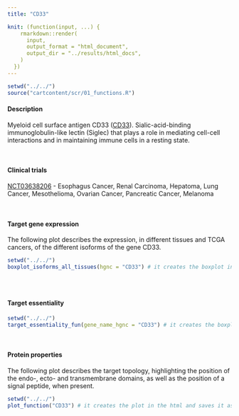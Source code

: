 ```yaml
---
title: "CD33"

knit: (function(input, ...) {
    rmarkdown::render(
      input,
      output_format = "html_document",
      output_dir = "../results/html_docs",
    )
  })
---
```


<style>
  .scrollingplot{
      overflow-x:scroll;
      white-space: nowrap;
  }

  .scrollingplot img{
     max-width: 40cm;
  }

</style>

```r
setwd("../../")
source("cartcontent/scr/01_functions.R")
```

<h4>Description</h4>
Myeloid cell surface antigen CD33 ([CD33](https://www.uniprot.org/uniprot/P20138)). Sialic-acid-binding immunoglobulin-like lectin (Siglec) that plays a role in mediating cell-cell interactions and in maintaining immune cells in a resting state. 

<br> 

<h4>Clinical trials</h4> 
[NCT03638206](https://clinicaltrials.gov/ct2/show/NCT03638206) - Esophagus Cancer, Renal Carcinoma, Hepatoma, Lung Cancer, Mesothelioma, Ovarian Cancer, Pancreatic Cancer, Melanoma

<br>

<h4>Target gene expression</h4>
The following plot describes the expression, in different tissues and TCGA cancers, of the different isoforms of the gene CD33.
<div class="scrollingplot">
```r
setwd("../../")
boxplot_isoforms_all_tissues(hgnc = "CD33") # it creates the boxplot in the html and saves it as .pdf in the plot/isoform_expression folder
```
</div>

<br>

<h4>Target essentiality</h4>
```r
setwd("../../")
target_essentiality_fun(gene_name_hgnc = "CD33") # it creates the boxplot in the html and saves it as .pdf in the plot/target_essentiality folder
```

<br>

<h4>Protein properties</h4>
The following plot describes the target topology, highlighting the position of the endo-, ecto- and transmembrane domains, as well as the position of a signal peptide, when present. 
```r
setwd("../../")
plot_function("CD33") # it creates the plot in the html and saves it as .pdf in the plot/protein_properties folder
```